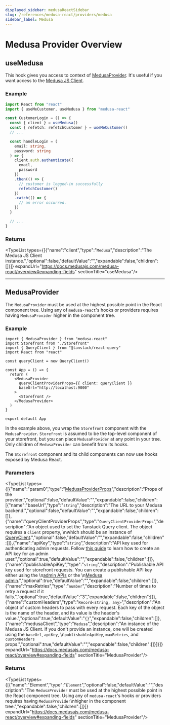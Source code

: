 ```yaml
---
displayed_sidebar: medusaReactSidebar
slug: /references/medusa-react/providers/medusa
sidebar_label: Medusa
---
```



# Medusa  Provider Overview

## useMedusa

This hook gives you access to context of [MedusaProvider](medusa_react.Providers.Medusa.mdx#medusaprovider). It's useful if you want access to the 
[Medusa JS Client](https://docs.medusajs.com/v1/js-client/overview).

### Example

```ts
import React from "react"
import { useMeCustomer, useMedusa } from "medusa-react"

const CustomerLogin = () => {
  const { client } = useMedusa()
  const { refetch: refetchCustomer } = useMeCustomer()
  // ...

  const handleLogin = (
    email: string,
    password: string
  ) => {
    client.auth.authenticate({
      email,
      password
    })
    .then(() => {
      // customer is logged-in successfully
      refetchCustomer()
    })
    .catch(() => {
      // an error occurred.
    })
  }

  // ...
}
```

### Returns

<TypeList types={[{"name":"client","type":"`Medusa`","description":"The Medusa JS Client instance.","optional":false,"defaultValue":"","expandable":false,"children":[]}]} expandUrl="https://docs.medusajs.com/medusa-react/overview#expanding-fields" sectionTitle="useMedusa"/>

___

## MedusaProvider

The `MedusaProvider` must be used at the highest possible point in the React component tree. Using any of `medusa-react`'s hooks or providers requires having `MedusaProvider`
higher in the component tree.

### Example

```tsx title="src/App.ts"
import { MedusaProvider } from "medusa-react"
import Storefront from "./Storefront"
import { QueryClient } from "@tanstack/react-query"
import React from "react"

const queryClient = new QueryClient()

const App = () => {
  return (
    <MedusaProvider
      queryClientProviderProps={{ client: queryClient }}
      baseUrl="http://localhost:9000"
    >
      <Storefront />
    </MedusaProvider>
  )
}

export default App
```

In the example above, you wrap the `Storefront` component with the `MedusaProvider`. `Storefront` is assumed to be the top-level component of your storefront, but you can place `MedusaProvider` at any point in your tree. Only children of `MedusaProvider` can benefit from its hooks.

The `Storefront` component and its child components can now use hooks exposed by Medusa React.

### Parameters

<TypeList types={[{"name":"param0","type":"[MedusaProviderProps](../interfaces/medusa_react.MedusaProviderProps.mdx)","description":"Props of the provider.","optional":false,"defaultValue":"","expandable":false,"children":[{"name":"baseUrl","type":"`string`","description":"The URL to your Medusa backend.","optional":false,"defaultValue":"","expandable":false,"children":[]},{"name":"queryClientProviderProps","type":"`QueryClientProviderProps`","description":"An object used to set the Tanstack Query client. The object requires a `client` property, \nwhich should be an instance of [QueryClient](https://tanstack.com/query/v4/docs/react/reference/QueryClient).","optional":false,"defaultValue":"","expandable":false,"children":[]},{"name":"apiKey","type":"`string`","description":"API key used for authenticating admin requests. Follow [this guide](https://docs.medusajs.com/v1/api/admin#authentication) to learn how to create an API key for an admin user.","optional":true,"defaultValue":"","expandable":false,"children":[]},{"name":"publishableApiKey","type":"`string`","description":"Publishable API key used for storefront requests. You can create a publishable API key either using the \n[admin APIs](https://docs.medusajs.com/v1/development/publishable-api-keys/admin/manage-publishable-api-keys) or the \n[Medusa admin](https://docs.medusajs.com/v1/user-guide/settings/publishable-api-keys#create-publishable-api-key).","optional":true,"defaultValue":"","expandable":false,"children":[]},{"name":"maxRetries","type":"`number`","description":"Number of times to retry a request if it fails.","optional":true,"defaultValue":"3","expandable":false,"children":[]},{"name":"customHeaders","type":"`Record<string, any>`","description":"An object of custom headers to pass with every request. Each key of the object is the name of the header, and its value is the header's value.","optional":true,"defaultValue":"`{}`","expandable":false,"children":[]},{"name":"medusaClient","type":"`Medusa`","description":"An instance of the Medusa JS Client. If you don't provide an instance, one will be created using the `baseUrl`, `apiKey`, \n`publishableApiKey`, `maxRetries`, and `customHeaders` props.","optional":true,"defaultValue":"","expandable":false,"children":[]}]}]} expandUrl="https://docs.medusajs.com/medusa-react/overview#expanding-fields" sectionTitle="MedusaProvider"/>

### Returns

<TypeList types={[{"name":"Element","type":"`Element`","optional":false,"defaultValue":"","description":"The `MedusaProvider` must be used at the highest possible point in the React component tree. Using any of `medusa-react`'s hooks or providers requires having `MedusaProvider`\nhigher in the component tree.","expandable":false,"children":[]}]} expandUrl="https://docs.medusajs.com/medusa-react/overview#expanding-fields" sectionTitle="MedusaProvider"/>
